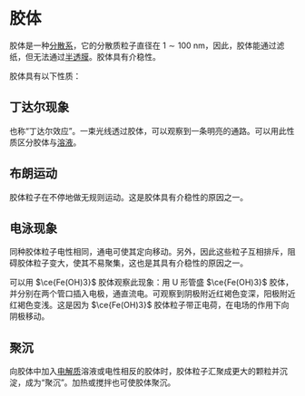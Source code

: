 # 胶体

胶体是一种[分散系](/definition/dispersion)，它的分散质粒子直径在 $1 \sim 100\text{ nm}$，因此，胶体能通过滤纸，但无法通过[半透膜](/definition/semipermeable-membrane)。胶体具有介稳性。

胶体具有以下性质：

## 丁达尔现象

也称“丁达尔效应”。一束光线透过胶体，可以观察到一条明亮的通路。可以用此性质区分胶体与[溶液](/definition/solution)。

## 布朗运动

胶体粒子在不停地做无规则运动。这是胶体具有介稳性的原因之一。

## 电泳现象

同种胶体粒子电性相同，通电可使其定向移动。另外，因此这些粒子互相排斥，阻碍胶体粒子变大，使其不易聚集，这也是其具有介稳性的原因之一。

可以用 $\ce{Fe(OH)3}$ 胶体观察此现象：用 U 形管盛 $\ce{Fe(OH)3}$ 胶体，并分别在两个管口插入电极，通直流电。可观察到阴极附近红褐色变深，阳极附近红褐色变浅。这是因为 $\ce{Fe(OH)3}$ 胶体粒子带正电荷，在电场的作用下向阴极移动。

## 聚沉

向胶体中加入[电解质](/definition/electrolyte)溶液或电性相反的胶体时，胶体粒子汇聚成更大的颗粒并沉淀，成为“聚沉”。加热或搅拌也可使胶体聚沉。
